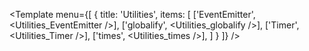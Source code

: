 

<Template
    menu={[
        {
            title: 'Utilities',
            items: [
                ['EventEmitter', <Utilities_EventEmitter />],
                ['globalify', <Utilities_globalify />],
                ['Timer', <Utilities_Timer />],
                ['times', <Utilities_times />],
            ]
        }
    ]}
/>
